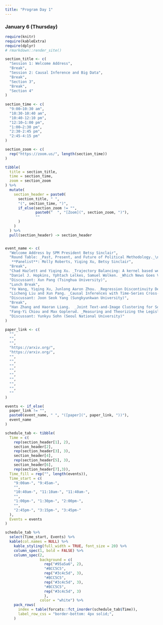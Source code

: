 ```yaml
---
title: "Program Day 1"
---
```


### January 6 (Thursday)

```r
require(knitr)
require(kableExtra)
require(dplyr)
# rmarkdown::render_site()
```

```r
section_title <- c(
  "Session 1: Welcome Address",
  "Break",
  "Session 2: Causal Inference and Big Data",
  "Break",
  "Section 3",
  "Break",
  "Section 4"
)
  
section_time <- c(
  "9:00–10:30 am",
  "10:30-10:40 am",
  "10:40-12:10 pm",
  "12:10–1:00 pm",
  "1:00–2:30 pm",
  "2:30-2:45 pm",
  "2:45-4:15 pm"
)

section_zoom <- c(
  rep("https://zoom.us/", length(section_time))
)

tibble(
  title = section_title,
  time = section_time,
  zoom = section_zoom
) %>%
  mutate(
    section_header = paste0(
      section_title, " ",
      "(", section_time, ")",
      if_else(section_zoom != "", 
              paste0("  ", "[Zoom](", section_zoom, ")"),
              ""
      )
    )
  ) %>%
  pull(section_header) -> section_header


event_name <- c(
  "Welcome Address by SPM President Betsy Sinclair",
  "Round Table: _Past, Present, and Future of Political Methodology._\n
   **Panelist**: Molly Roberts, Yiqing Xu, Betsy Sinclair",
  "Break",
  "Chad Hazlett and Yiqing Xu. _Trajectory Balancing: A kernel based weighting approach to causal inference with time-series cross-sectional data._",
  "Daniel J. Hopkins, Yphtach Lelkes, Samuel Wolken. _Which News Goes Viral? Measuring Identity Threats and Engagement with News Media Posts on Twitter and Facebook._",
  "Discussant: Xun Pang (Tsinghua University)",
  "Lunch Break", 
  "Ye Wang, Yiqing Xu, Junlong Aaron Zhou. _Regression Discontinuity Designs for High-frequency Time-Series Cross-Sectional Data._",
  "Licheng Liu and Xun Pang. _Causal Inferences with Time-Series Cross-Sectional Data under Spatial Interference and Interdependence: A Model-based Approach._",
  "Discussant: Joon Seok Yang (Sungkyunkwan University)",
  "Break",
  "Han Zhang and Haoran Liang.	_Joint Text-and-Image Clustering for Social Science Research._",
  "Fang-Yi Chiou and Max Goplerud. _Measuring and Theorizing the Legislative Records of Members of the United States Congress, 1873-2010._",
  "Discussant: Yunkyu Sohn (Seoul National University)"
)

paper_link <- c(
  "",
  "",
  "",
  "https://arxiv.org/",
  "https://arxiv.org/",
  "",
  "",
  "",
  "",
  "",
  "",
  "",
  "",
  ""
)

events <- if_else(
  paper_link != "",
  paste0(event_name, " ", "([paper](", paper_link, "))"),
  event_name
)

schedule_tab <- tibble(
  Time = c(
    rep(section_header[1], 2), 
    section_header[2], 
    rep(section_header[3], 3), 
    section_header[4],
    rep(section_header[5], 3), 
    section_header[6], 
    rep(section_header[7],3)),
  Time_fill = rep("", length(events)),
  Time_start = c(
    "9:00am-", "9:45am-",
    "", 
    "10:40am-", "11:10am-", "11:40am-",
    "",
    "1:00pm-", "1:30pm-", "2:00pm-",
    "",
    "2:45pm-", "3:15pm-", "3:45pm-"
  ),
  Events = events
) 

schedule_tab %>% 
  select(Time_start, Events) %>% 
  kable(col.names = NULL) %>% 
    kable_styling(full_width = TRUE, font_size = 20) %>% 
    column_spec(1, bold = FALSE) %>% 
    column_spec(2, 
                background = c(
                  rep("#95a5a6", 2), 
                  "#BCC5C5", 
                  rep("#3c4c5d", 3),
                  "#BCC5C5", 
                  rep("#3c4c5d", 3),
                  "#BCC5C5", 
                  rep("#3c4c5d", 3)
                  ),
                color = "white") %>% 
    pack_rows(
      index = table(forcats::fct_inorder(schedule_tab$Time)),
      label_row_css = "border-bottom: 4px solid;",
    )
```

